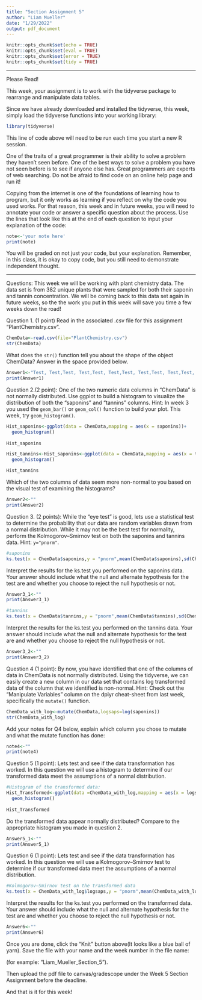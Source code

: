 ---
title: "Section Assignment 5"
author: "Liam Mueller"
date: "1/29/2022"
output: pdf_document
---

```{r setup, include=FALSE}
knitr::opts_chunk$set(echo = TRUE)
knitr::opts_chunk$set(eval = TRUE)
knitr::opts_chunk$set(error = TRUE)
knitr::opts_chunk$set(tidy = TRUE)
```





***
Please Read!  


This week, your assignment is to work with the tidyverse package to rearrange and manipulate data tables. 


Since we have already downloaded and installed the tidyverse, this week, simply load the tidyverse functions into your working library:
```{r,echo=FALSE}
library(tidyverse)
```
This line of code above will need to be run each time you start a new R session.

One of the traits of a great programmer is their ability to solve a problem they haven't seen before. One of the best ways to solve a problem you have not seen before is to see if anyone else has. Great programmers are experts of web searching. Do not be afraid to find code on an online help page and run it! 


Copying from the internet is one of the foundations of learning how to program, but it only works as learning if you reflect on why the code you used works. For that reason, this week and in future weeks, you will need to annotate your code or answer a specific question about the process. Use the lines that look like this at the end of each question to input your explanation of the code:
```{r,eval=FALSE,echo=TRUE}
note<-'your note here'
print(note)
```
 You will be graded on not just your code, but your explanation. Remember, in this class, it is okay to copy code, but you still need to demonstrate independent thought.

  ***  
\newpage  

Questions: This week we will be working with plant chemistry data. The data set is from 382 unique plants that were sampled for both their saponin and tannin concentration. We will be coming back to this data set again in future weeks, so the the work you put in this week will save you time a few weeks down the road!
  
Question 1. (1 point) Read in the associated .csv file for this assignment "PlantChemistry.csv". 
```{r}
ChemData<-read.csv(file="PlantChemistry.csv")
str(ChemData)
```

What does the `str()` function tell you about the shape of the object ChemData? Answer in the space provided below.
```{r,results='asis',echo=FALSE}
Answer1<-"Test, Test,Test, Test,Test, Test,Test, Test,Test, Test,Test, Test,Test, Test,Test, Test,Test, Test,Test, Test,Test, Test,Test, Test,Test, Test,Test, Test,Test, Test,Test, Test,Test, Test,Test, Test,Test, Test,Test, Test,Test, Test,Test, Test,Test, Test,Test"
print(Answer1)
```

  
\newpage  

Question 2.(2 point): One of the two numeric data columns in "ChemData" is not normally distributed. Use ggplot to build a histogram to visualize the distribution of both the "saponins" and "tannins" columns. Hint: In week 3 you used the `geom_bar()` or `geom_col()` function to build your plot. This week, try `geom_histogram()`. 
```{r}
Hist_saponins<-ggplot(data = ChemData,mapping = aes(x = saponins))+
  geom_histogram()
  
Hist_saponins
```

\newpage  
  
```{r}
Hist_tannins<-Hist_saponins<-ggplot(data = ChemData,mapping = aes(x = tannins))+
  geom_histogram()

Hist_tannins
```

Which of the two columns of data seem more non-normal to you based on the visual test of examining the histograms?
```{r,results='asis',echo=FALSE}
Answer2<-""
print(Answer2)
```


\newpage
  
Question 3. (2 points): While the "eye test" is good, lets use a statistical test to determine the probability that our data are random variables drawn from a normal distribution. While it may not be the best test for normality, perform the Kolmogorov–Smirnov test on both the saponins and tannins data. Hint: `y="pnorm"`.
```{r}
#saponins
ks.test(x = ChemData$saponins,y = "pnorm",mean(ChemData$saponins),sd(ChemData$saponins))
```
Interpret the results for the ks.test you performed on the saponins data. Your answer should include what the null and alternate hypothesis for the test are and whether you choose to reject the null hypothesis or not.
```{r,results='asis',echo=FALSE}
Answer3_1<-""
print(Answer3_1)
```


```{r}
#tannins
ks.test(x = ChemData$tannins,y = "pnorm",mean(ChemData$tannins),sd(ChemData$tannins))
```
Interpret the results for the ks.test you performed on the tannins data. Your answer should include what the null and alternate hypothesis for the test are and whether you choose to reject the null hypothesis or not.
```{r,results='asis',echo=FALSE}
Answer3_2<-""
print(Answer3_2)
```


\newpage  

Question 4 (1 point): By now, you have identified that one of the columns of data in ChemData is not normally distributed. Using the tidyverse, we can easily create a new column in our data set that contains log transformed data of the column that we identified is non-normal. Hint: Check out the "Manipulate Variables" column on the dplyr cheat-sheet from last week, specifically the `mutate()` function.


```{r}
ChemData_with_log<-mutate(ChemData,logsaps=log(saponins))
str(ChemData_with_log)
```

Add your notes for Q4 below, explain which column you chose to mutate and what the mutate function has done:
```{r,results='asis',echo=FALSE}
note4<-""
print(note4)
```

\newpage  

Question 5 (1 point): Lets test and see if the data transformation has worked. In this question we will use a histogram to determine if our transformed data meet the assumptions of a normal distribution. 

```{r}
#Histogram of the transformed data:
Hist_Transformed<-ggplot(data =ChemData_with_log,mapping = aes(x = logsaps)) +
  geom_histogram()
  
Hist_Transformed
```
Do the transformed data appear normally distributed? Compare to the appropriate histogram you made in question 2.
```{r,results='asis',echo=FALSE}
Answer5_1<-""
print(Answer5_1)
```

\newpage
  
Question 6 (1 point): Lets test and see if the data transformation has worked. In this question we will use  a Kolmogorov–Smirnov test to determine if our transformed data meet the assumptions of a normal distribution. 

```{r}
#Kolmogorov–Smirnov test on the transformed data
ks.test(x = ChemData_with_log$logsaps,y = "pnorm",mean(ChemData_with_log$logsaps),sd(ChemData_with_log$logsaps))
```
Interpret the results for the ks.test you performed on the transformed data. Your answer should include what the null and alternate hypothesis for the test are and whether you choose to reject the null hypothesis or not.
```{r,results='asis',echo=FALSE}
Answer6<-""
print(Answer6) 
```



\newpage  

Once you are done, click the "Knit" button above(It looks like a blue ball of yarn). Save the file with your name and the week number in the file name: 

  (for example: "Liam_Mueller_Section_5").  
  
Then upload the pdf file to canvas/gradescope under the Week 5 Section Assignment before the deadline. 

And that is it for this week!
